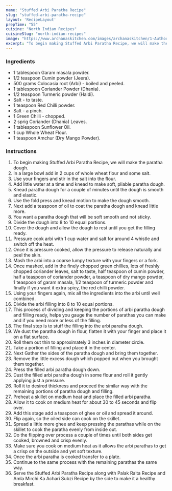 ---
name: "Stuffed Arbi Paratha Recipe"
slug: "stuffed-arbi-paratha-recipe"
layout: 'RecipeLayout'
prepTime: "55"
cuisine: "North Indian Recipes"
cuisineSlug: "north-indian-recipes"
image: "https://www.archanaskitchen.com/images/archanaskitchen/1-Author/sibyl-archanaskitchen.com/Stuffed_Arbi_Paratha_Recipe.jpg"
excerpt: "To begin making Stuffed Arbi Paratha Recipe, we will make the paratha dough"
---

### Ingredients

- 1 tablespoon Garam masala powder.
- 1/2 teaspoon Cumin powder (Jeera).
- 500 grams Colocasia root (Arbi) - boiled and peeled.
- 1 tablespoon Coriander Powder (Dhania).
- 1/2 teaspoon Turmeric powder (Haldi).
- Salt - to taste.
- 1 teaspoon Red Chilli powder.
- Salt - a pinch.
- 1 Green Chilli - chopped.
- 2 sprig Coriander (Dhania) Leaves.
- 1 tablespoon Sunflower Oil.
- 1 cup Whole Wheat Flour.
- 1 teaspoon Amchur (Dry Mango Powder).

### Instructions

1. To begin making Stuffed Arbi Paratha Recipe, we will make the paratha dough.
1. In a large bowl add in 2 cups of whole wheat flour and some salt.
1. Use your fingers and stir in the salt into the flour.
1. Add little water at a time and knead to make soft, pliable paratha dough.
1. Knead paratha dough for a couple of minutes until the dough is smooth and elastic.
1. Use the fold press and knead motion to make the dough smooth.
1. Next add a teaspoon of oil to coat the paratha dough and knead little more.
1. You want a paratha dough that will be soft smooth and not sticky.
1. Divide the dough into 8 to 10 equal portions.
1. Cover the dough and allow the dough to rest until you get the filling ready.
1. Pressure cook arbi with 1 cup water and salt for around 4 whistle and switch off the heat.
1. Once it is pressure cooked, allow the pressure to release naturally and peel the skin.
1. Mash the arbi into a coarse lumpy texture with your fingers or a fork.
1. Once mashed, add in the finely chopped green chillies, lots of freshly chopped coriander leaves,  salt to taste, half teaspoon of cumin powder, half a teaspoon of coriander powder, a teaspoon of dry mango powder, 1 teaspoon of garam masala, 1/2 teaspoon of turmeric powder and finally if you want it extra spicy, the red chilli powder.
1. Using your fingers again, mix all the ingredients into the arbi until well combined.
1. Divide the arbi filling into 8 to 10 equal portions.
1. This process of dividing and keeping the portions of arbi paratha dough and filling ready, helps you gauge the number of parathas you can make and if you need more or less of the filling.
1. The final step is to stuff the filling into the arbi paratha dough.
1. We dust the paratha dough in flour, flatten it with your finger and place it on a flat surface.
1. Roll them out thin to approximately 3 inches in diameter circle.
1. Take a portion of filling and place it in the center.
1. Next Gather the sides of the paratha dough and bring them together.
1. Remove the little excess dough which popped out when you brought them together.
1. Press the filled arbi paratha dough down.
1. Dust the filled arbi paratha dough in some flour and roll it gently applying just a pressure.
1. Roll it to desired thickness and proceed the similar way with the remaining portions of paratha dough and filling.
1. Preheat a skillet on medium heat and place the filled arbi paratha.
1. Allow it to cook on medium heat for about 30 to 45 seconds and flip over.
1. Add this stage add a teaspoon of ghee or oil and spread it around.
1. Flip again, so the oiled side can cook on the skillet.
1. Spread a little more ghee and keep pressing the parathas while on the skillet to cook the paratha evenly from inside out.
1. Do the flipping over process a couple of times until both sides get cooked, browned and crisp evenly.
1. Make sure you cook on medium heat as it allows the arbi parathas to get a crisp on the outside and yet soft texture.
1. Once the arbi paratha is cooked transfer to a plate.
1. Continue to the same process with the remaining parathas the same way.
1. Serve the Stuffed Arbi Paratha Recipe along with Palak Raita Recipe and Amla Mirchi Ka Achari Subzi Recipe by the side to make it a healthy breakfast.
